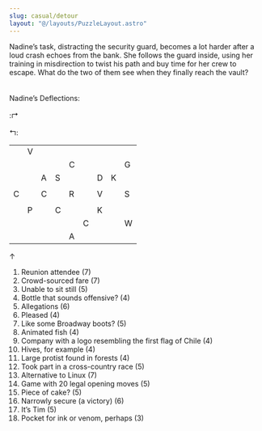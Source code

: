 ```yaml
---
slug: casual/detour
layout: "@/layouts/PuzzleLayout.astro"
---
```



<style>
    table \{
        width:;
    }
    td .square \{
        border: 2px black;
        aspect-ratio: 1 / 1 ;

    }
    .boxed \{
        border: 1px dotted black;
        width: 50px;
        height: 50px;
        padding: 0px 0px;
        text-align: center;
        font-size: 20px;
    }
    .left-room \{
        border-bottom: 2px solid black;
        border-left: 2px solid black;
    }
    .right-room \{
        border-bottom: 2px solid black;
        border-right: 2px solid black;
    }
    .rect \{
        border: 1px solid black;
        display: inline-block;
        width: 200px;
        height: 20px;
    }
    .outlined \{
        border-top: 2px solid black;
        border-left: 2px solid black;
        border-right: 2px solid black;
        margin-left: auto;
        margin-right: auto;
    }
    .centered \{
        margin: auto;
        text-align: center;
    }
    .bottom \{
        border-bottom: 2px solid black;
    }
    .big \{
        font-size: 50px;
    }
    .two-columns \{
        column-count: 2;
    }

</style>

<div class="flavortext">
    Nadine’s task, distracting the security guard, becomes a lot harder after a loud crash
echoes from the bank. She follows the guard inside, using her training in misdirection
to twist his path and buy time for her crew to escape. What do the two of them see
when they finally reach the vault?
</div>
<br></br>
<div class="centered">
    Nadine’s Deflections:
    <br></br>
    <span class="rect"> </span> :&#x21B1;
    <br></br>
    &#x21B0;: <span class="rect"></span>
</div>

<table class="outlined">
    <tr>
        <td class="boxed"></td>
        <td class="boxed">V</td>
        <td class="boxed"></td>
        <td class="left-room"></td>
        <td></td>
        <td class="right-room"></td>
        <td class="boxed"></td>
        <td class="boxed"></td>
        <td class="boxed"></td>
    </tr>
    <tr>
        <td class="boxed"></td>
        <td class="boxed"></td>
        <td class="boxed"></td>
        <td class="boxed"></td>
        <td class="boxed">C</td>
        <td class="boxed"></td>
        <td class="boxed"></td>
        <td class="boxed"></td>
        <td class="boxed">G</td>
    </tr>
    <tr>
        <td class="boxed"></td>
        <td class="boxed"></td>
        <td class="boxed">A</td>
        <td class="boxed">S</td>
        <td class="boxed"></td>
        <td class="boxed"></td>
        <td class="boxed">D</td>
        <td class="boxed">K</td>
        <td class="boxed"></td>
    </tr>
    <tr>
        <td class="boxed"></td>
        <td class="boxed"></td>
        <td class="boxed"></td>
        <td class="boxed"></td>
        <td class="boxed"></td>
        <td class="boxed"></td>
        <td class="boxed"></td>
        <td class="boxed"></td>
        <td class="boxed"></td>
    </tr>
    <tr>
        <td class="boxed">C</td>
        <td class="boxed"></td>
        <td class="boxed">C</td>
        <td class="boxed"></td>
        <td class="boxed">R</td>
        <td class="boxed"></td>
        <td class="boxed">V</td>
        <td class="boxed"></td>
        <td class="boxed">S</td>
    </tr>
    <tr>
        <td class="boxed"></td>
        <td class="boxed"></td>
        <td class="boxed"></td>
        <td class="boxed"></td>
        <td class="boxed"></td>
        <td class="boxed"></td>
        <td class="boxed"></td>
        <td class="boxed"></td>
        <td class="boxed"></td>
    </tr>
    <tr>
        <td class="boxed"></td>
        <td class="boxed">P</td>
        <td class="boxed"></td>
        <td class="boxed">C</td>
        <td class="boxed"></td>
        <td class="boxed"></td>
        <td class="boxed">K</td>
        <td class="boxed"></td>
        <td class="boxed"></td>
    </tr>
    <tr>
        <td class="boxed"></td>
        <td class="boxed"></td>
        <td class="boxed"></td>
        <td class="boxed"></td>
        <td class="boxed"></td>
        <td class="boxed">C</td>
        <td class="boxed"></td>
        <td class="boxed"></td>
        <td class="boxed">W</td>
    </tr>
    <tr>
        <td class="bottom boxed"></td>
        <td class="bottom boxed"></td>
        <td class="bottom boxed"></td>
        <td class="bottom boxed"></td>
        <td class="boxed">A</td>
        <td class="bottom boxed"></td>
        <td class="bottom boxed"></td>
        <td class="bottom boxed"></td>
        <td class="bottom boxed"></td>
    </tr>
</table>
<div class="big centered">&#x2191;</div>
<ol class="two-columns">
    <li>Reunion attendee (7)</li>
    <li>Crowd-sourced fare (7)</li>
    <li>Unable to sit still (5)</li>
    <li>Bottle that sounds offensive? (4)</li>
    <li>Allegations (6)</li>
    <li>Pleased (4)</li>
    <li>Like some Broadway boots? (5)</li>
    <li>Animated fish (4)</li>
    <li>Company with a logo resembling
        the first flag of Chile (4)</li>
    <li>Hives, for example (4)</li>
    <li>Large protist found in forests (4)</li>
    <li>Took part in a cross-country race (5)</li>
    <li>Alternative to Linux (7)</li>
    <li>Game with 20 legal opening moves (5)</li>
    <li>Piece of cake? (5)</li>
    <li>Narrowly secure (a victory) (6)</li>
    <li>It’s Tim (5)</li>
    <li>Pocket for ink or venom, perhaps (3)</li>
</ol>